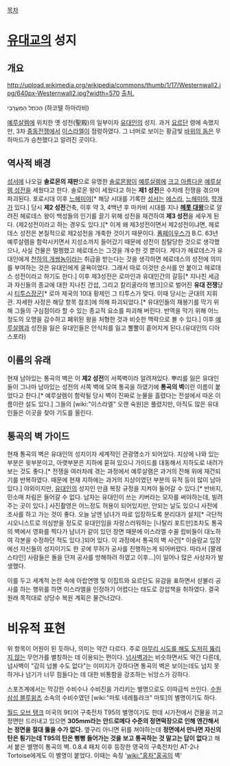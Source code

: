 [[목차]]
= [[유대교]]의 성지 =
== 개요 ==
http://upload.wikimedia.org/wikipedia/commons/thumb/1/17/Westernwall2.jpg/640px-Westernwall2.jpg?width=570
[http://en.wikipedia.org/wiki/File:Westernwall2.jpg 출처.]

הַכֹּתֶל הַמַּעֲרָבִי (하코텔 하마라비)

[[예루살렘]]에 위치한 옛 성전(聖殿)의 일부이자 [[유대인]]의 성지. 과거 [[요르단]] 령에 속했지만, 3차 [[중동전쟁]]에서 [[이스라엘]]이 점령하였다. 그 너머로 보이는 황금빛 [[바위의 돔]]은 무하마드가 승천했다고 알려진 곳이다.

== 역사적 배경 ==
[[성서]]에 나오길 '''솔로몬의 재판'''으로 유명한 [[솔로몬]]왕이 [[예루살렘]]에 [[크고 아름다운]] [[예루살렘 성전]]을 세웠다고 한다. 솔로몬 왕이 세웠다고 하는 '''제1 성전'''은 수차례 전쟁을 겪으며 파괴된다. 포로시대 이후 [[느헤미야]][* 해당 시대를 기록한 [[성서]]는 [[에스라]], [[느헤미야]], [[학개]]가 있다.] 당시 '''제2 성전'''건축, 이후 약 3, 4백년 후 마카비 시대를 지나 '''[[헤롯 대왕]]'''으로 알려진 헤로데스 왕이 백성들의 인기를 끌기 위해 성전을 재건하여 '''제3 성전'''을 세우게 된다. (제2성전이라고 하는 경우도 있다.)[* 이게 왜 제3성전이면서 제2성전이냐면, 헤로데스 성전은 본질적으로 제2성전을 개축한 것이기 때문이다. [[폼페이우스]]가 B.C. 63년 예루살렘을 함락시키면서 지성소까지 들어갔기 때문에 성전이 침탈당한 것으로 생각했으나, 사실 건물은 멀쩡했고 헤로데스는 그것을 개수한 것 뿐이다. 게다가 헤로데스가 유대인에게 [[천하의 개쌍놈]]이라는 취급을 받는다는 것을 생각하면 헤로데스의 성전에 의미를 부여하는 것은 유대인에게 굴욕이었다. 그래서 따로 이것만 순서를 안 붙이고 헤로데스 성전이라고 하기도 한다.] 이후 제3성전은 로마인과 유대인간의 갈등[* 지나친 세금과 자신들의 종교에 대한 지나친 간섭, 그리고 칼리굴라의 병크]으로 벌어진 '''유대 전쟁'''당시 [[티투스]]장군[* 로마 제국의 10대 황제인 그 티투스가 맞다. 이때 당시는 군대의 지휘관. 자세한 사정은 해당 항목 참조]에 의해 파괴되었다.[* 유대인들의 재봉기를 막기 위해 그들의 구심점이라 할 수 있는 종교적 요소를 파괴해 버린다. 반역을 막기 위해 어느정도의 오명을 감수하고 폐위된 왕을 처형한 것과 비슷한 맥락으로 볼 수 있다.] 이후 [[예루살렘]]과 성전을 잃은 유대인들은 안식처를 잃고 뿔뿔이 흩어지게 된다.(유대인의 디아스포라)

== 이름의 유래 ==
현재 남아있는 통곡의 벽은 이 '''제2 성전'''의 서쪽벽이라 알려져있다. 뿌리를 잃은 유대인들이 그나마 남아있는 성전의 서쪽 벽에 모여 통곡을 하였기에 '''통곡의 벽'''이란 이름이 붙었다고 한다.[* 예루살렘이 함락될 당시 벽이 진짜로 눈물을 흘렸다는 전설에서 따온 이름이란 설도 있다.] 그들의 [wiki:"이스라엘" 오랜 숙원]은 풀렸지만, 아직도 많은 유대인들은 이곳을 찾아 기도를 올린다.

== 통곡의 벽 가이드 ==
현재 통곡의 벽은 유대인의 성지이자 세계적인 관광명소가 되어있다. 지상에 나와 있는 부분은 윗부분이고, 아랫부분은 지하에 묻혀 있으니 가이드를 대동해서 지하도로 내려가보는 것도 좋다.[* 전쟁을 여러차례 겪는 과정에서 예루살램은 과거의 잔해 위에 재건되기를 반복하였다. 때문에 현재 지하에는 과거의 지상이였던 부분의 유적 등이 많이 남아있다.] 야외이지만, [[유대인]]의 성지인 만큼 복장 규정을 지켜야 들어갈 수 있다.[* 반바지, 민소매 차림은 들어갈 수 없다. 남자는 유대인이 쓰는 키버라는 모자를 써야하는데, 빌려주는 곳이 있다.] 사진촬영은 어느정도 허용이 되어있지만, 안되는 날도 있으니 사전에 조사를 하고 가는 것이 좋다. 오늘 날엔 남녀가 따로 입장하도록 분리대가 설치[* 극단적 시오니스트로 의심받을 정도로 유대인임을 자랑스러워하는 [나탈리 포트만]조차도 통곡의 벽에서 영화를 찍다가 남녀가 같이 있던 장면 때문에 이스라엘 수꼴 랍비들이 대노하여 각본을 수정하던 적도 있다.]되어 있다. 이 과정에서 통곡의 벽 사건[* 이슬람교 입장에선 자신들의 성지이기도 한 곳에 무허가 공사를 진행하는게 되어버렸다. 따라서 [팔레스타인] 사람들은 돌을 던져 공사를 방해하려 하였고 이후...]이 일어나 많은 사상자가 발생했다.

이를 두고 세계적 논란 속에 아랍연맹 및 이집트와 요르단도 유감을 표하면서 섣불리 공사를 하는 행위를 하면 이스라엘을 인정하기 어렵다는 태도로 강압책을 취하였다. 결국 원래 목적대로 상당수 복원 계획은 물건너갔다. 

= 비유적 표현 =
위 항목이 어원이 된 듯하나, 의미는 약간 다르다. 주로 [[에어맨을 쓰러뜨릴 수 없어|아무리 시도를 해도 도저히 뚫리지 않는]] 무언가를 별칭하는 데 이용되는 편이다. [[넘사벽]]과는 비슷하면서도 약간 다른데, 넘사벽이 "감히 넘볼 수도 없다"는 이미지가 강하다면 통곡의 벽은 보이는데도 넘지 못하거나 넘기가 너무 힘들다는 데 대한 비통함을 강조하는 뉘앙스가 강하다.

스포츠계에서는 막강한 수비수나 수비진을 가리키는 별명으로도 이따금씩 쓰인다. [[수원 삼성 블루윙즈]] 소속의 수비수였던 [wiki:"마토 네레틀랴크" 마토]의 별명이기도 하다.

[[월드 오브 탱크]] 미국의 9티어 구축전차 T95의 별명이기도 한데 시가전에서 건물을 끼고 정면만 드러내고 있으면 '''305mm라는 안드로메다 수준의 정면떡장으로 인해 엔간해서는 정면을 절대 뚫을 수가 없다.''' 옆구리 아니면 뒤를 쳐야하는데 '''정면에서 만나면 자신의 탄은 튕기는데 T95의 탄은 뻥뻥 들어가는 것을 보고 통곡하는 것 말고는 답이 없다'''고 해서 붙은 별명이 통곡의 벽. 0.8.4 패치 이후 등장한 영국의 구축전차인 AT-2나 Tortoise에게도 이 별명이 붙었다. 이때는 속칭 '[[wiki:"홍차"홍]]곡의 벽'
